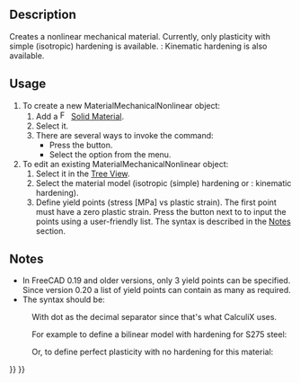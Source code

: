 <languages/>
<translate>

<!--T:4-->
{{Docnav
|[[FEM_MaterialFluid|Fluid Material]]
|[[FEM_MaterialReinforced|Reinforced Material (Concrete)]]
|[[FEM_Workbench|FEM]]
|IconL=FEM_MaterialFluid.svg
|IconR=FEM_MaterialReinforced.svg
|IconC=Workbench_FEM.svg
}}

<!--T:1-->
{{GuiCommandContainer|
{{GuiCommand
|Name=FEM MaterialMechanicalNonlinear
|MenuLocation=Model → Materials → Non-Linear Mechanical Material
|Workbenches=[[FEM_Workbench|FEM]]
|SeeAlso=[[FEM_tutorial|FEM tutorial]]
}}
{{GuiCommandFemInfo
|Solvers=CalculiX
}}
}}

==Description== <!--T:8-->

<!--T:10-->
Creates a nonlinear mechanical material. Currently, only plasticity with simple (isotropic) hardening is available. {{Version|1.0}}: Kinematic hardening is also available.

==Usage== <!--T:9-->

<!--T:11-->
# To create a new MaterialMechanicalNonlinear object:
## Add a [[Image:FEM_MaterialSolid.svg|16px]] [[FEM_MaterialSolid|Solid Material]].
## Select it.
## There are several ways to invoke the command: 
##* Press the {{Button|[[Image:FEM_MaterialMechanicalNonlinear.svg|16px]] [[FEM_MaterialMechanicalNonlinear|Non-Linear Mechanical Material]]}} button.
##* Select the {{MenuCommand|Model → Materials → [[Image:FEM_MaterialMechanicalNonlinear.svg|16px]] Non-Linear Mechanical Material‏‎}} option from the menu.
# To edit an existing MaterialMechanicalNonlinear object:
## Select it in the [[Tree_View|Tree View]].
## Select the material model (isotropic (simple) hardening or {{Version|1.0}}: kinematic hardening).
## Define yield points (stress [MPa] vs plastic strain). The first point must have a zero plastic strain. Press the {{Button|…}} button next to {{PropertyData|Yield Points}} to input the points using a user-friendly list. The syntax is described in the [[#Notes|Notes]] section.

==Notes== <!--T:12-->

<!--T:13-->
* In FreeCAD 0.19 and older versions, only 3 yield points can be specified. Since version 0.20 a list of yield points can contain as many as required.
* The syntax should be:

</translate>
: {{Code|code=
stress_1, 0
stress_2, plastic_strain_2
…
}}
<translate>

<!--T:14-->
: With dot as the decimal separator since that's what CalculiX uses.

<!--T:15-->
: For example to define a bilinear model with hardening for S275 steel:

</translate>
: {{Code|code=
275, 0
490, 0.2
}}
<translate>

<!--T:16-->
: Or, to define perfect plasticity with no hardening for this material:

</translate>
: {{Code|code=
275, 0
}}
<translate>


<!--T:5-->
{{Docnav
|[[FEM_MaterialFluid|Fluid Material]]
|[[FEM_MaterialReinforced|Reinforced Material (Concrete)]]
|[[FEM_Workbench|FEM]]
|IconL=FEM_MaterialFluid.svg
|IconR=FEM_MaterialReinforced.svg
|IconC=Workbench_FEM.svg
}}

</translate>
{{FEM_Tools_navi{{#translation:}}}}
{{Userdocnavi{{#translation:}}}}